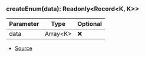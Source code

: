 ### createEnum(data): Readonly\<Record\<K, K>>
| Parameter | Type | Optional |
| ----------- | ----------- | ----------- |
| data | Array\<K> | ❌ |


- [Source](https://github.com/Androz2091/discord-player/blob/97a849a/packages/utils/src/utils.ts#L1)